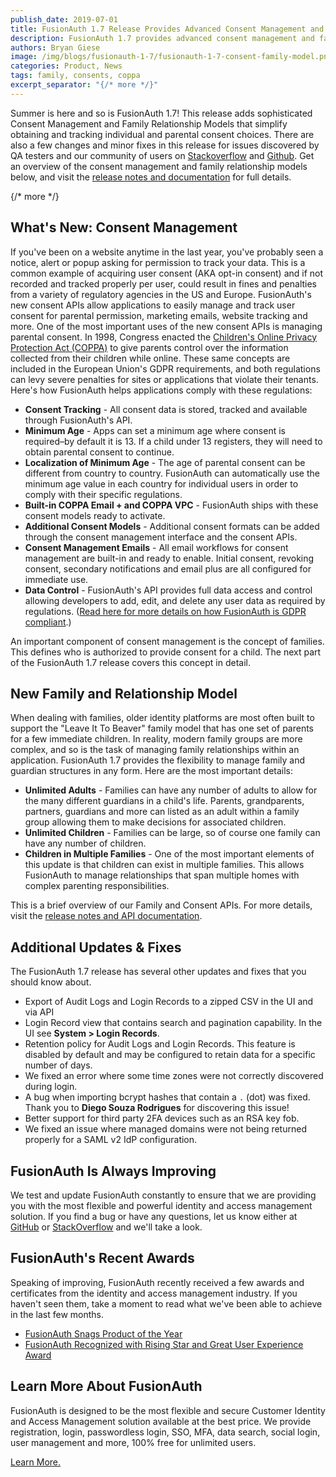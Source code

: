 ```yaml
---
publish_date: 2019-07-01 
title: FusionAuth 1.7 Release Provides Advanced Consent Management and Family Relationship Models
description: FusionAuth 1.7 provides advanced consent management and family relationship modeling allowing you to quickly comply with complex COPPA and data control regulations.
authors: Bryan Giese
image: /img/blogs/fusionauth-1-7/fusionauth-1-7-consent-family-model.png
categories: Product, News
tags: family, consents, coppa
excerpt_separator: "{/* more */}"
---
```


Summer is here and so is FusionAuth 1.7! This release adds sophisticated Consent Management and Family Relationship Models that simplify obtaining and tracking individual and parental consent choices. There are also a few changes and minor fixes in this release for issues discovered by QA testers and our community of users on [Stackoverflow](https://stackoverflow.com/questions/tagged/fusionauth "Jump to Stackoverflow") and [Github](https://github.com/FusionAuth/fusionauth-issues/issues/ "Jump to Github"). Get an overview of the consent management and family relationship models below, and visit the [release notes and documentation](/docs/release-notes/archive#version-1-7-0) for full details.

{/* more */}

## What's New: Consent Management

If you've been on a website anytime in the last year, you've probably seen a notice, alert or popup asking for permission to track your data. This is a common example of acquiring user consent (AKA opt-in consent) and if not recorded and tracked properly per user, could result in fines and penalties from a variety of regulatory agencies in the US and Europe. FusionAuth's new consent APIs allow applications to easily manage and track user consent for parental permission, marketing emails, website tracking and more.
One of the most important uses of the new consent APIs is managing parental consent. In 1998, Congress enacted the [Children's Online Privacy Protection Act (COPPA)](https://www.ftc.gov/tips-advice/business-center/guidance/complying-coppa-frequently-asked-questions) to give parents control over the information collected from their children while online. These same concepts are included in the European Union's GDPR requirements, and both regulations can levy severe penalties for sites or applications that violate their tenants. Here's how FusionAuth helps applications comply with these regulations:
- **Consent Tracking** - All consent data is stored, tracked and available through FusionAuth's API.
- **Minimum Age** - Apps can set a minimum age where consent is required–by default it is 13. If a child under 13 registers, they will need to obtain parental consent to continue.
- **Localization of Minimum Age** - The age of parental consent can be different from country to country. FusionAuth can automatically use the minimum age value in each country for individual users in order to comply with their specific regulations.
- **Built-in COPPA Email + and COPPA VPC** - FusionAuth ships with these consent models ready to activate.
- **Additional Consent Models** - Additional consent formats can be added through the consent management interface and the consent APIs.
- **Consent Management Emails** - All email workflows for consent management are built-in and ready to enable. Initial consent, revoking consent, secondary notifications and email plus are all configured for immediate use.
- **Data Control** - FusionAuth's API provides full data access and control allowing developers to add, edit, and delete any user data as required by regulations. ([Read here for more details on how FusionAuth is GDPR compliant](/blog/2019/03/19/is-fusionauth-gdpr-compliant).)

An important component of consent management is the concept of families. This defines who is authorized to provide consent for a child. The next part of the FusionAuth 1.7 release covers this concept in detail.

## New Family and Relationship Model

When dealing with families, older identity platforms are most often built to support the "Leave It To Beaver" family model that has one set of parents for a few immediate children. In reality, modern family groups are more complex, and so is the task of managing family relationships within an application. FusionAuth 1.7 provides the flexibility to manage family and guardian structures in any form. Here are the most important details:
- **Unlimited Adults** - Families can have any number of adults to allow for the many different guardians in a child's life. Parents, grandparents, partners, guardians and more can listed as an adult within a family group allowing them to make decisions for associated children.
- **Unlimited Children** - Families can be large, so of course one family can have any number of children.
- **Children in Multiple Families** - One of the most important elements of this update is that children can exist in multiple families. This allows FusionAuth to manage relationships that span multiple homes with complex parenting responsibilities.

This is a brief overview of our Family and Consent APIs. For more details, visit the [release notes and API documentation](/docs/archive/release-notes#version-1-7-0).  


## Additional Updates & Fixes

The FusionAuth 1.7 release has several other updates and fixes that you should know about.

- Export of Audit Logs and Login Records to a zipped CSV in the UI and via API
- Login Record view that contains search and pagination capability. In the UI see **System > Login Records**.
- Retention policy for Audit Logs and Login Records. This feature is disabled by default and may be configured to retain data for a specific number of days.
- We fixed an error where some time zones were not correctly discovered during login.
- A bug when importing bcrypt hashes that contain a ```.``` (dot) was fixed. Thank you to **Diego Souza Rodrigues** for discovering this issue!
- Better support for third party 2FA devices such as an RSA key fob.
- We fixed an issue where managed domains were not being returned properly for a SAML v2 IdP configuration.

## FusionAuth Is Always Improving
We test and update FusionAuth constantly to ensure that we are providing you with the most flexible and powerful identity and access management solution. If you find a bug or have any questions, let us know either at [GitHub](https://github.com/FusionAuth/fusionauth-issues "Jump to GitHub") or [StackOverflow](https://stackoverflow.com/questions/tagged/fusionauth "Jump to StackOverflow") and we'll take a look.

## FusionAuth's Recent Awards
Speaking of improving, FusionAuth recently received a few awards and certificates from the identity and access management industry. If you haven't seen them, take a moment to read what we've been able to achieve in the last few months.
- [FusionAuth Snags Product of the Year](/blog/2019/06/17/iam-product-of-the-year)
- [FusionAuth Recognized with Rising Star and Great User Experience Award](/blog/2019/05/30/fusionauth-recognized-industry-distinctions-comparecamp)

## Learn More About FusionAuth

FusionAuth is designed to be the most flexible and secure Customer Identity and Access Management solution available at the best price. We provide registration, login, passwordless login, SSO, MFA, data search, social login, user management and more, 100% free for unlimited users.

[Learn More.](/)
